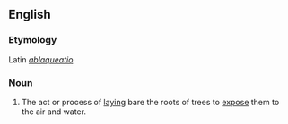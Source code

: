 ==English==

===Etymology===
Latin ''[[ablaqueatio]]''

===Noun===
{{en-noun|-}}

# {{obsolete}} The act or process of [[laying]] bare the roots of trees to [[expose]] them to the air and water.